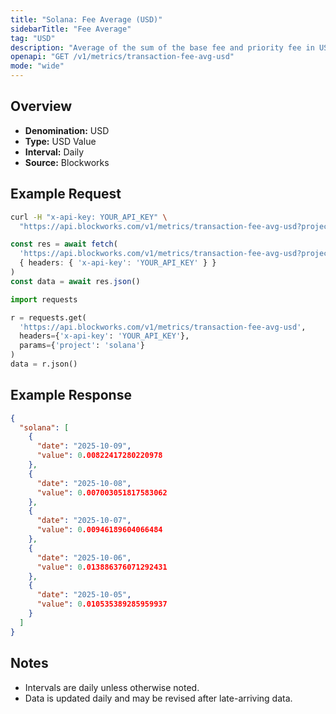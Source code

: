 ```yaml
---
title: "Solana: Fee Average (USD)"
sidebarTitle: "Fee Average"
tag: "USD"
description: "Average of the sum of the base fee and priority fee in USD that day"
openapi: "GET /v1/metrics/transaction-fee-avg-usd"
mode: "wide"
---
```


## Overview

- **Denomination:** USD
- **Type:** USD Value
- **Interval:** Daily
- **Source:** Blockworks

## Example Request

<CodeGroup>

```bash cURL
curl -H "x-api-key: YOUR_API_KEY" \
  "https://api.blockworks.com/v1/metrics/transaction-fee-avg-usd?project=solana"
```

```typescript TypeScript
const res = await fetch(
  'https://api.blockworks.com/v1/metrics/transaction-fee-avg-usd?project=solana',
  { headers: { 'x-api-key': 'YOUR_API_KEY' } }
)
const data = await res.json()
```

```python Python
import requests

r = requests.get(
  'https://api.blockworks.com/v1/metrics/transaction-fee-avg-usd',
  headers={'x-api-key': 'YOUR_API_KEY'},
  params={'project': 'solana'}
)
data = r.json()
```

</CodeGroup>

## Example Response

```json
{
  "solana": [
    {
      "date": "2025-10-09",
      "value": 0.00822417280220978
    },
    {
      "date": "2025-10-08",
      "value": 0.007003051817583062
    },
    {
      "date": "2025-10-07",
      "value": 0.00946189604066484
    },
    {
      "date": "2025-10-06",
      "value": 0.013886376071292431
    },
    {
      "date": "2025-10-05",
      "value": 0.010535389285959937
    }
  ]
}
```

## Notes
- Intervals are daily unless otherwise noted.
- Data is updated daily and may be revised after late-arriving data.